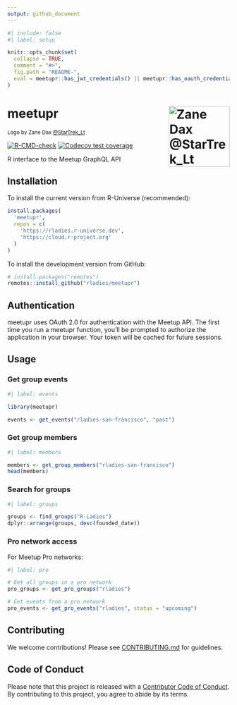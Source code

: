 ```yaml
---
output: github_document
---
```


<!-- README.md is generated from README.Rmd. Please edit the Rmd file -->

```r
#| include: false
#| label: setup

knitr::opts_chunk$set(
  collapse = TRUE,
  comment = "#>",
  fig.path = "README-",
  eval = meetupr::has_jwt_credentials() || meetupr::has_oauth_credentials()
)

```

# meetupr <img src="man/figures/logo.png" align="right" alt="Zane Dax @StarTrek_Lt" width="138.5" />

<small>Logo by Zane Dax [@StarTrek_Lt](https://mobile.twitter.com/startrek_lt)</small>

<!-- badges: start -->
[![R-CMD-check](https://github.com/rladies/meetupr/actions/workflows/R-CMD-check.yaml/badge.svg)](https://github.com/rladies/meetupr/actions)
[![Codecov test coverage](https://codecov.io/gh/rladies/meetupr/branch/master/graph/badge.svg)](https://codecov.io/gh/rladies/meetupr?branch=master)
<!-- badges: end -->

R interface to the Meetup GraphQL API

## Installation

To install the current version from R-Universe (recommended):

```r
install.packages(
  'meetupr', 
  repos = c(
    'https://rladies.r-universe.dev', 
    'https://cloud.r-project.org'
  )
)
```

To install the development version from GitHub:

```r
# install.packages("remotes")
remotes::install_github("rladies/meetupr")
```

## Authentication

meetupr uses OAuth 2.0 for authentication with the Meetup API. 
The first time you run a meetupr function, you'll be prompted to authorize the application in your browser. 
Your token will be cached for future sessions.

## Usage

### Get group events

```r
#| label: events

library(meetupr)

events <- get_events("rladies-san-francisco", "past")
```

### Get group members

```r
#| label: members

members <- get_group_members("rladies-san-francisco")
head(members)
```

### Search for groups

```r
#| label: groups

groups <- find_groups("R-Ladies")
dplyr::arrange(groups, desc(founded_date))
```

### Pro network access

For Meetup Pro networks:

```r
#| label: pro

# Get all groups in a pro network
pro_groups <- get_pro_groups("rladies")

# Get events from a pro network
pro_events <- get_pro_events("rladies", status = "upcoming")
```

## Contributing

We welcome contributions! 
Please see [CONTRIBUTING.md](CONTRIBUTING.md) for guidelines.

## Code of Conduct

Please note that this project is released with a [Contributor Code of Conduct](https://github.com/rladies/.github/blob/master/CODE_OF_CONDUCT.md).
By contributing to this project, you agree to abide by its terms.
